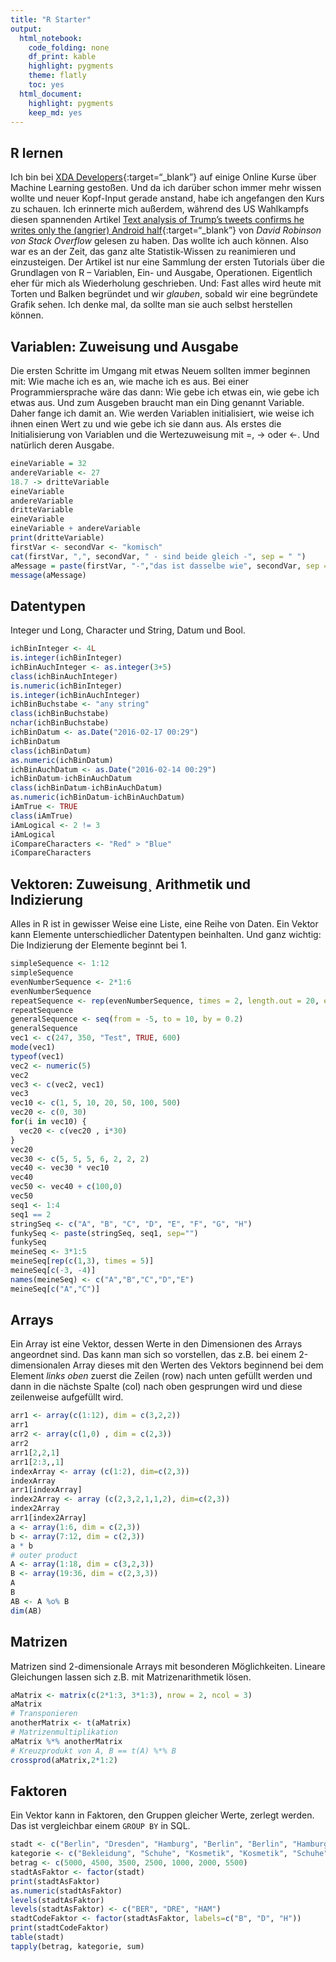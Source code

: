 ```yaml
---
title: "R Starter"
output:
  html_notebook:
    code_folding: none
    df_print: kable
    highlight: pygments
    theme: flatly
    toc: yes
  html_document:
    highlight: pygments
    keep_md: yes
---
```


## R lernen

Ich bin bei [XDA Developers](https://depot.xda-developers.com/){:target="_blank"} auf einige Online Kurse über Machine Learning gestoßen. Und da ich darüber schon immer mehr wissen wollte und neuer Kopf-Input gerade anstand, habe ich angefangen den Kurs zu schauen. Ich erinnerte mich außerdem, während des US Wahlkampfs diesen spannenden Artikel [Text analysis of Trump's tweets confirms he writes only the (angrier) Android half](http://varianceexplained.org/r/trump-tweets/){:target="_blank"} von _David Robinson von Stack Overflow_ gelesen zu haben. Das wollte ich auch können. Also war es an der Zeit, das ganz alte Statistik-Wissen zu reanimieren und einzusteigen. Der Artikel ist nur eine Sammlung der ersten Tutorials über die Grundlagen von R -- Variablen, Ein- und Ausgabe, Operationen. Eigentlich eher für mich als Wiederholung geschrieben. Und: Fast alles wird heute mit Torten und Balken begründet und wir _glauben_, sobald wir eine begründete Grafik sehen. Ich denke mal, da sollte man sie auch selbst herstellen können.

## Variablen: Zuweisung und Ausgabe

Die ersten Schritte im Umgang mit etwas Neuem sollten immer beginnen mit: Wie mache ich es an, wie mache ich es aus. Bei einer Programmiersprache wäre das dann: Wie gebe ich etwas ein, wie gebe ich etwas aus. Und zum Ausgeben braucht man ein Ding genannt Variable. Daher fange ich damit an. Wie werden Variablen initialisiert, wie weise ich ihnen einen Wert zu und wie gebe ich sie dann aus.
Als erstes die Initialisierung von Variablen und die Wertezuweisung mit =, -> oder <-. Und natürlich deren Ausgabe.

```r
eineVariable = 32
andereVariable <- 27
18.7 -> dritteVariable
eineVariable
andereVariable
dritteVariable
eineVariable
eineVariable + andereVariable
print(dritteVariable)
firstVar <- secondVar <- "komisch"
cat(firstVar, ",", secondVar, " - sind beide gleich -", sep = " ")
aMessage = paste(firstVar, "-","das ist dasselbe wie", secondVar, sep = " ")
message(aMessage)
```

## Datentypen

Integer und Long, Character und String, Datum und Bool. 

```r
ichBinInteger <- 4L
is.integer(ichBinInteger)
ichBinAuchInteger <- as.integer(3+5)
class(ichBinAuchInteger)
is.numeric(ichBinInteger)
is.integer(ichBinAuchInteger)
ichBinBuchstabe <- "any string"
class(ichBinBuchstabe)
nchar(ichBinBuchstabe)
ichBinDatum <- as.Date("2016-02-17 00:29")
ichBinDatum
class(ichBinDatum)
as.numeric(ichBinDatum)
ichBinAuchDatum <- as.Date("2016-02-14 00:29")
ichBinDatum-ichBinAuchDatum
class(ichBinDatum-ichBinAuchDatum)
as.numeric(ichBinDatum-ichBinAuchDatum)
iAmTrue <- TRUE
class(iAmTrue)
iAmLogical <- 2 != 3
iAmLogical
iCompareCharacters <- "Red" > "Blue"
iCompareCharacters
```

## Vektoren: Zuweisung¸ Arithmetik und Indizierung

Alles in R ist in gewisser Weise eine Liste, eine Reihe von Daten. Ein Vektor kann Elemente unterschiedlicher Datentypen beinhalten. Und ganz wichtig: Die Indizierung der Elemente beginnt bei 1. 

```r
simpleSequence <- 1:12
simpleSequence
evenNumberSequence <- 2*1:6
evenNumberSequence
repeatSequence <- rep(evenNumberSequence, times = 2, length.out = 20, each = 3)
repeatSequence
generalSequence <- seq(from = -5, to = 10, by = 0.2)
generalSequence
vec1 <- c(247, 350, "Test", TRUE, 600)
mode(vec1)
typeof(vec1)
vec2 <- numeric(5)
vec2
vec3 <- c(vec2, vec1)
vec3
vec10 <- c(1, 5, 10, 20, 50, 100, 500)
vec20 <- c(0, 30)
for(i in vec10) {
  vec20 <- c(vec20 , i*30)
}
vec20
vec30 <- c(5, 5, 5, 6, 2, 2, 2)
vec40 <- vec30 * vec10
vec40
vec50 <- vec40 + c(100,0)
vec50
seq1 <- 1:4
seq1 == 2
stringSeq <- c("A", "B", "C", "D", "E", "F", "G", "H")
funkySeq <- paste(stringSeq, seq1, sep="")
funkySeq
meineSeq <- 3*1:5
meineSeq[rep(c(1,3), times = 5)]
meineSeq[c(-3, -4)]
names(meineSeq) <- c("A","B","C","D","E")
meineSeq[c("A","C")]
```

## Arrays

Ein Array ist eine Vektor, dessen Werte in den Dimensionen des Arrays angeordnet sind. Das kann man sich so vorstellen, das z.B. bei einem 2-dimensionalen Array dieses mit den Werten des Vektors beginnend bei dem Element _links oben_ zuerst die Zeilen (row) nach unten gefüllt werden und dann in die nächste Spalte (col) nach oben gesprungen wird und diese zeilenweise aufgefüllt wird. 

```r
arr1 <- array(c(1:12), dim = c(3,2,2))
arr1
arr2 <- array(c(1,0) , dim = c(2,3))
arr2
arr1[2,2,1]
arr1[2:3,,1]
indexArray <- array (c(1:2), dim=c(2,3))
indexArray
arr1[indexArray]
index2Array <- array (c(2,3,2,1,1,2), dim=c(2,3))
index2Array
arr1[index2Array]
a <- array(1:6, dim = c(2,3))
b <- array(7:12, dim = c(2,3))
a * b
# outer product
A <- array(1:18, dim = c(3,2,3))
B <- array(19:36, dim = c(2,3,3))
A
B
AB <- A %o% B
dim(AB)
```

## Matrizen

Matrizen sind 2-dimensionale Arrays mit besonderen Möglichkeiten. Lineare Gleichungen lassen sich z.B. mit Matrizenarithmetik lösen.

```r
aMatrix <- matrix(c(2*1:3, 3*1:3), nrow = 2, ncol = 3)
aMatrix
# Transponieren
anotherMatrix <- t(aMatrix)
# Matrizenmultiplikation
aMatrix %*% anotherMatrix 
# Kreuzprodukt von A, B == t(A) %*% B
crossprod(aMatrix,2*1:2)
```


## Faktoren

Ein Vektor kann in Faktoren, den Gruppen gleicher Werte, zerlegt werden. Das ist vergleichbar einem `GROUP BY` in SQL.

```r
stadt <- c("Berlin", "Dresden", "Hamburg", "Berlin", "Berlin", "Hamburg", "Dresden")
kategorie <- c("Bekleidung", "Schuhe", "Kosmetik", "Kosmetik", "Schuhe", "Bekleidung", "Bekleidung")
betrag <- c(5000, 4500, 3500, 2500, 1000, 2000, 5500)
stadtAsFaktor <- factor(stadt)
print(stadtAsFaktor)
as.numeric(stadtAsFaktor)
levels(stadtAsFaktor)
levels(stadtAsFaktor) <- c("BER", "DRE", "HAM")
stadtCodeFaktor <- factor(stadtAsFaktor, labels=c("B", "D", "H"))
print(stadtCodeFaktor)
table(stadt)
tapply(betrag, kategorie, sum)
```




